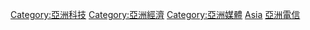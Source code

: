 [[Category:亞洲科技|Category:亞洲科技]]
[[Category:亞洲經濟|Category:亞洲經濟]]
[[Category:亞洲媒體|Category:亞洲媒體]]
[[Category:各大洲網際網路|Asia]] 
[[Category:亞洲電信|]]
